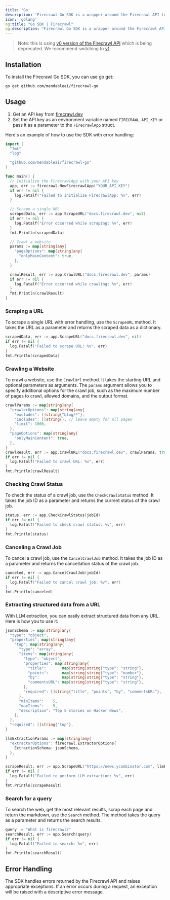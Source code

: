 ```yaml
---
title: 'Go'
description: 'Firecrawl Go SDK is a wrapper around the Firecrawl API to help you easily turn websites into markdown.'
icon: 'golang'
og:title: "Go SDK | Firecrawl"
og:description: "Firecrawl Go SDK is a wrapper around the Firecrawl API to help you easily turn websites into markdown."
---
```


> Note: this is using [v0 version of the Firecrawl API](/v0/introduction) which is being deprecated. We recommend switching to [v1](/sdks/go).

## Installation

To install the Firecrawl Go SDK, you can use go get:

```bash
go get github.com/mendableai/firecrawl-go
```

## Usage

1. Get an API key from [firecrawl.dev](https://firecrawl.dev)
2. Set the API key as an environment variable named `FIRECRAWL_API_KEY` or pass it as a parameter to the `FirecrawlApp` struct.


Here's an example of how to use the SDK with error handling:

```go
import (
  "fmt"
  "log"

  "github.com/mendableai/firecrawl-go"
)

func main() {
  // Initialize the FirecrawlApp with your API key
  app, err := firecrawl.NewFirecrawlApp("YOUR_API_KEY")
  if err != nil {
    log.Fatalf("Failed to initialize FirecrawlApp: %v", err)
  }

  // Scrape a single URL
  scrapedData, err := app.ScrapeURL("docs.firecrawl.dev", nil)
  if err != nil {
    log.Fatalf("Error occurred while scraping: %v", err)
  }
  fmt.Println(scrapedData)

  // Crawl a website
  params := map[string]any{
    "pageOptions": map[string]any{
      "onlyMainContent": true,
    },
  }

  crawlResult, err := app.CrawlURL("docs.firecrawl.dev", params)
  if err != nil {
    log.Fatalf("Error occurred while crawling: %v", err)
  }
  fmt.Println(crawlResult)
}
```


### Scraping a URL

To scrape a single URL with error handling, use the `ScrapeURL` method. It takes the URL as a parameter and returns the scraped data as a dictionary.

```go
scrapedData, err := app.ScrapeURL("docs.firecrawl.dev", nil)
if err != nil {
  log.Fatalf("Failed to scrape URL: %v", err)
}
fmt.Println(scrapedData)
```


### Crawling a Website

To crawl a website, use the `CrawlUrl` method. It takes the starting URL and optional parameters as arguments. The `params` argument allows you to specify additional options for the crawl job, such as the maximum number of pages to crawl, allowed domains, and the output format.

```go
crawlParams := map[string]any{
  "crawlerOptions": map[string]any{
    "excludes": []string{"blog/*"},
    "includes": []string{}, // leave empty for all pages
    "limit": 1000,
  },
  "pageOptions": map[string]any{
    "onlyMainContent": true,
  },
}
crawlResult, err := app.CrawlURL("docs.firecrawl.dev", crawlParams, true, 2, idempotencyKey)
if err != nil {
  log.Fatalf("Failed to crawl URL: %v", err)
}
fmt.Println(crawlResult)
```


### Checking Crawl Status

To check the status of a crawl job, use the `CheckCrawlStatus` method. It takes the job ID as a parameter and returns the current status of the crawl job.

```go
status, err := app.CheckCrawlStatus(jobId)
if err != nil {
  log.Fatalf("Failed to check crawl status: %v", err)
}
fmt.Println(status)
```


### Canceling a Crawl Job

To cancel a crawl job, use the `CancelCrawlJob` method. It takes the job ID as a parameter and returns the cancellation status of the crawl job.

```go
canceled, err := app.CancelCrawlJob(jobId)
if err != nil {
  log.Fatalf("Failed to cancel crawl job: %v", err)
}
fmt.Println(canceled)
```


### Extracting structured data from a URL

With LLM extraction, you can easily extract structured data from any URL. Here is how you to use it:

```go
jsonSchema := map[string]any{
  "type": "object",
  "properties": map[string]any{
    "top": map[string]any{
      "type": "array",
      "items": map[string]any{
        "type": "object",
        "properties": map[string]any{
          "title":       map[string]string{"type": "string"},
          "points":      map[string]string{"type": "number"},
          "by":          map[string]string{"type": "string"},
          "commentsURL": map[string]string{"type": "string"},
        },
        "required": []string{"title", "points", "by", "commentsURL"},
      },
      "minItems":    5,
      "maxItems":    5,
      "description": "Top 5 stories on Hacker News",
    },
  },
  "required": []string{"top"},
}

llmExtractionParams := map[string]any{
  "extractorOptions": firecrawl.ExtractorOptions{
    ExtractionSchema: jsonSchema,
  },
}

scrapeResult, err := app.ScrapeURL("https://news.ycombinator.com", llmExtractionParams)
if err != nil {
  log.Fatalf("Failed to perform LLM extraction: %v", err)
}
fmt.Println(scrapeResult)
```


### Search for a query

To search the web, get the most relevant results, scrap each page and return the markdown, use the `Search` method. The method takes the query as a parameter and returns the search results.

```go
query := "What is firecrawl?"
searchResult, err := app.Search(query)
if err != nil {
  log.Fatalf("Failed to search: %v", err)
}
fmt.Println(searchResult)
```


## Error Handling

The SDK handles errors returned by the Firecrawl API and raises appropriate exceptions. If an error occurs during a request, an exception will be raised with a descriptive error message.